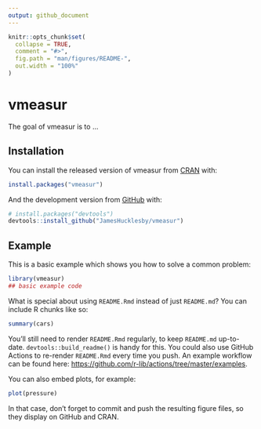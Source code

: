 ```yaml
---
output: github_document
---
```


<!-- README.md is generated from README.Rmd. Please edit that file -->

```r
knitr::opts_chunk$set(
  collapse = TRUE,
  comment = "#>",
  fig.path = "man/figures/README-",
  out.width = "100%"
)
```

# vmeasur

<!-- badges: start -->
<!-- badges: end -->

The goal of vmeasur is to ...

## Installation

You can install the released version of vmeasur from [CRAN](https://CRAN.R-project.org) with:

``` r
install.packages("vmeasur")
```

And the development version from [GitHub](https://github.com/) with:

``` r
# install.packages("devtools")
devtools::install_github("JamesHucklesby/vmeasur")
```
## Example

This is a basic example which shows you how to solve a common problem:

```r
library(vmeasur)
## basic example code
```

What is special about using `README.Rmd` instead of just `README.md`? You can include R chunks like so:

```r
summary(cars)
```

You'll still need to render `README.Rmd` regularly, to keep `README.md` up-to-date. `devtools::build_readme()` is handy for this. You could also use GitHub Actions to re-render `README.Rmd` every time you push. An example workflow can be found here: <https://github.com/r-lib/actions/tree/master/examples>.

You can also embed plots, for example:

```r
plot(pressure)
```

In that case, don't forget to commit and push the resulting figure files, so they display on GitHub and CRAN.

